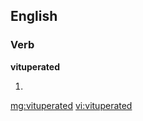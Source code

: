 ==English==

===Verb===
'''vituperated'''

# {{past of|vituperate}}

[[mg:vituperated]]
[[vi:vituperated]]